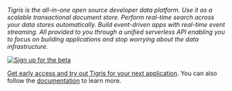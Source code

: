 _Tigris is the all-in-one open source developer data platform. Use it as a
scalable transactional document store. Perform real-time search across your
data stores automatically. Build event-driven apps with real-time event
streaming. All provided to you through a unified serverless API enabling you
to focus on building applications and stop worrying about the data
infrastructure._

[![Sign up for the beta](/img/hand-laptop.png)](https://www.tigrisdata.com/beta#signup-form)

[Get early access and try out Tigris for your next application](https://www.tigrisdata.com/beta#signup-form).
You can also follow the [documentation](https://docs.tigrisdata.com/quickstart) to learn more.
